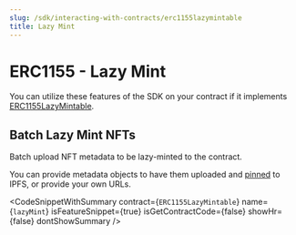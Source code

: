 ```yaml
---
slug: /sdk/interacting-with-contracts/erc1155lazymintable
title: Lazy Mint
---
```



# ERC1155 - Lazy Mint

You can utilize these features of the SDK on your contract if it implements [ERC1155LazyMintable](/extensions/erc1155lazymintable).

<div className="row" style={{ marginBottom: 24 }}>
  <div className="col col--12" style={{ marginTop: 8 }}>
    <QuickstartCard
      name="Learn how to implement ERC1155LazyMintable in your smart contract"
      link={"/extensions/erc1155lazymintable"}
      image="/assets/icons/general.png"
    />
  </div>
</div>

## Batch Lazy Mint NFTs

Batch upload NFT metadata to be lazy-minted to the contract.

You can provide metadata objects to have them uploaded and [pinned](https://blog.thirdweb.com/guides/securing-pinning-your-nft-with-ipfs/)
to IPFS, or provide your own URLs.

<CodeSnippetWithSummary
  contract={`ERC1155LazyMintable`}
  name={`lazyMint`}
  isFeatureSnippet={true}
  isGetContractCode={false}
  showHr={false}
  dontShowSummary
/>
